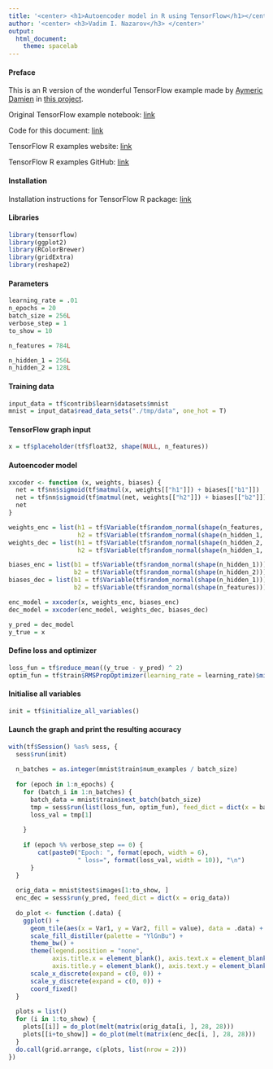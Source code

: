 ```yaml
---
title: '<center> <h1>Autoencoder model in R using TensorFlow</h1></center>'
author: '<center> <h3>Vadim I. Nazarov</h3> </center>'
output: 
  html_document: 
    theme: spacelab
---
```


#### Preface
This is an R version of the wonderful TensorFlow example made by [Aymeric Damien](https://github.com/aymericdamien) in [this project](https://github.com/aymericdamien/TensorFlow-Examples/).

Original TensorFlow example notebook: [link](https://github.com/aymericdamien/TensorFlow-Examples/blob/master/notebooks/3_NeuralNetworks/autoencoder.ipynb)

Code for this document: [link](https://github.com/vadimnazarov/tensorflow-r-examples/src/3_NeuralNetworks/autoencoder.Rmd)

TensorFlow R examples website: [link](https://vadimnazarov.github.io/tensorflow-r-examples/)

TensorFlow R examples GitHub: [link](https://github.com/vadimnazarov/tensorflow-r-examples/)

#### Installation
Installation instructions for TensorFlow R package: [link](https://rstudio.github.io/tensorflow/)

#### Libraries
```r
library(tensorflow)
library(ggplot2)
library(RColorBrewer)
library(gridExtra)
library(reshape2)
```

#### Parameters
```r
learning_rate = .01
n_epochs = 20
batch_size = 256L
verbose_step = 1
to_show = 10

n_features = 784L

n_hidden_1 = 256L
n_hidden_2 = 128L
```

#### Training data
```r
input_data = tf$contrib$learn$datasets$mnist
mnist = input_data$read_data_sets("./tmp/data", one_hot = T)
```

#### TensorFlow graph input
```r
x = tf$placeholder(tf$float32, shape(NULL, n_features))
```

#### Autoencoder model
```r
xxcoder <- function (x, weights, biases) {
  net = tf$nn$sigmoid(tf$matmul(x, weights[["h1"]]) + biases[["b1"]])
  net = tf$nn$sigmoid(tf$matmul(net, weights[["h2"]]) + biases[["b2"]])
  net
}

weights_enc = list(h1 = tf$Variable(tf$random_normal(shape(n_features, n_hidden_1))),
                   h2 = tf$Variable(tf$random_normal(shape(n_hidden_1, n_hidden_2))))
weights_dec = list(h1 = tf$Variable(tf$random_normal(shape(n_hidden_2, n_hidden_1))),
                   h2 = tf$Variable(tf$random_normal(shape(n_hidden_1, n_features))))

biases_enc = list(b1 = tf$Variable(tf$random_normal(shape(n_hidden_1))), 
                  b2 = tf$Variable(tf$random_normal(shape(n_hidden_2))))
biases_dec = list(b1 = tf$Variable(tf$random_normal(shape(n_hidden_1))),
                  b2 = tf$Variable(tf$random_normal(shape(n_features))))

enc_model = xxcoder(x, weights_enc, biases_enc)
dec_model = xxcoder(enc_model, weights_dec, biases_dec)

y_pred = dec_model
y_true = x
```

#### Define loss and optimizer
```r
loss_fun = tf$reduce_mean((y_true - y_pred) ^ 2)
optim_fun = tf$train$RMSPropOptimizer(learning_rate = learning_rate)$minimize(loss_fun)
```

#### Initialise all variables
```r
init = tf$initialize_all_variables()
```

#### Launch the graph and print the resulting accuracy
```r
with(tf$Session() %as% sess, {
  sess$run(init)
  
  n_batches = as.integer(mnist$train$num_examples / batch_size)
  
  for (epoch in 1:n_epochs) {
    for (batch_i in 1:n_batches) {
      batch_data = mnist$train$next_batch(batch_size)
      tmp = sess$run(list(loss_fun, optim_fun), feed_dict = dict(x = batch_data[[1]]))
      loss_val = tmp[1]
    
    }
    
    if (epoch %% verbose_step == 0) {
        cat(paste0("Epoch: ", format(epoch, width = 6), 
                   " loss=", format(loss_val, width = 10)), "\n")
      }
  }
  
  orig_data = mnist$test$images[1:to_show, ]
  enc_dec = sess$run(y_pred, feed_dict = dict(x = orig_data))
  
  do_plot <- function (.data) {
    ggplot() + 
      geom_tile(aes(x = Var1, y = Var2, fill = value), data = .data) + 
      scale_fill_distiller(palette = "YlGnBu") + 
      theme_bw() +
      theme(legend.position = "none",
            axis.title.x = element_blank(), axis.text.x = element_blank(), axis.ticks.x = element_blank(), 
            axis.title.y = element_blank(), axis.text.y = element_blank(), axis.ticks.y = element_blank()) +
      scale_x_discrete(expand = c(0, 0)) +
      scale_y_discrete(expand = c(0, 0)) + 
      coord_fixed()
  }
  
  plots = list()
  for (i in 1:to_show) {
    plots[[i]] = do_plot(melt(matrix(orig_data[i, ], 28, 28)))
    plots[[i+to_show]] = do_plot(melt(matrix(enc_dec[i, ], 28, 28)))
  }
  do.call(grid.arrange, c(plots, list(nrow = 2)))
})
```